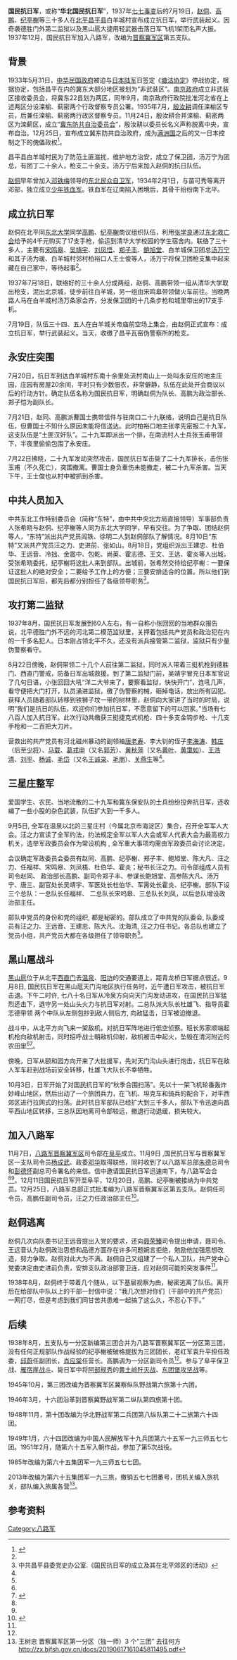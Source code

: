 '''国民抗日军'''，或称“'''华北国民抗日军'''”，1937年[[七七事变|七七事变]]后的7月19日，[[赵侗|赵侗]]、[[高鹏|高鹏]]、[[纪亭榭|纪亭榭]]等三十多人在[[北平|北平]][[昌平县|昌平县]]白羊城村宣布成立抗日军，举行武装起义。因奇袭德胜门外第二监狱以及黑山扈大捷用轻武器击落日军飞机1架而名声大振。1937年12月，国民抗日军加入八路军，改编为[[晋察冀军区|晋察冀军区]]第五支队。

==背景==
{{main|冀东防共自治委员会}}
1933年5月31日，[[中华民国政府|中华民国政府]]被迫与[[日本陆军|日本陆军]]日签定《[[塘沽协定|塘沽协定]]》停战协定，根据协定，包括昌平在内的冀东大部分地区被划为“非武装区”。[[南京政府|南京政府]]成立非武装区接收委员会，将冀东22县划为两区，同年9月，南京政府行政院批准河北省在上述两区分设滦榆、蓟密两个行政督察专员公署。1935年7月，[[殷汝耕|殷汝耕]]调任滦榆区专员，后兼任滦榆、蓟密两行政区督察专员。11月24日，殷汝耕合并滦榆、蓟密两区为滦蓟区，成立“[[冀东防共自治委员会|冀东防共自治委员会]]”，殷汝耕以委员长名义声称脱离中央，宣布自治。12月25日，宣布成立冀东防共自治政府，成为[[满洲国|满洲国]]之后的又一日本控制之下的傀儡政权<ref>{{cite journal zh |author= 赵竞存 |year=1995 |month= |title= 最早的华北日伪政权——“冀东防共自治政府”——为纪念抗日战争胜利50周年而作|journal=冀东学刊|issue=3 |pages=23-37 |accessdate= 2013-12-19 }}</ref>。

昌平县白羊城村民为了防范土匪滋扰，维护地方治安，成立了保卫团，汤万宁为团总，有团丁二十余人，枪支二十余支。汤万宁后来加入赵侗的抗日队伍。

[[赵侗|赵侗]]早年曾加入[[邓铁梅|邓铁梅]]领导的[[东北民众自卫军|东北民众自卫军]]{{Notetag|成立时为[[东北民众义勇军|东北民众义勇军]]，后改称[[东北民众自卫军|东北民众自卫军]]}}，1934年2月1日，与苗可秀等离开邓部，独立成立[[少年铁血军|少年铁血军]]。铁血军在辽南陷入困境后，其骨干纷纷南下北平。

==成立抗日军==
赵侗在北平同[[东北大学|东北大学]]同学[[高鹏|高鹏]]、[[纪亭榭|纪亭榭]]商议组织队伍，利用[[张学良|张学良]]通过[[东北救亡会|东北救亡会]]给予的4千元购买了17支手枪，偷运到清华大学校园的学生宿舍内。联络了三十多人，主要有[[宋鸣皋|宋鸣皋]]、[[吴靖宇|吴靖宇]]、[[刘凤悟|刘凤悟]]、[[郑子丰|郑子丰]]、[[鲍旭堂|鲍旭堂]]、白羊城保卫团总[[汤万宁|汤万宁]]和其子汤为瑗、白羊城村邻村柏裕口人王士俊等人，汤万宁将保卫团枪支集中起来藏在自己家中，等待起事<ref name=昌平县委/>。

1937年7月18日，联络好的三十余人分成两组，赵侗、高鹏带领一组从清华大学取出枪支，混出北京城，徒步前往白羊城，另一组由宋鸣皋带领做火车前往。当晚两路人马在白羊城村汤万条家会齐，分发保卫团的十几条步枪和城里带出的17支手机。

7月19日，队伍三十四、五人在白羊城关帝庙前空场上集合，由赵侗正式宣布：成立抗日军，举行武装起义。当天，收缴了昌平瓦窑伪警察所的枪支。

==永安庄突围==
7月20日，抗日军到达白羊城村东南十余里处流村南山上一处叫永安庄的地主庄园，庄园有房屋20余间，平时只有少数佃农，非常僻静，队伍在此处开会商议以后的行动方针。确定队伍名称为国民抗日军，明确赵侗为队长、高鹏为政治部长、郑子恺为副队长。

7月21日，赵同、高鹏派曹国士携带信件与驻南口二十九联络，说明自己是抗日队伍，但曹国士不知什么原因未能将信送达。此时柏裕口地主张孝先密报二十九军，这支队伍是“土匪汉奸队”。二十九军即派出一个排，在南流村人士兵张玉甫带领下，半夜里偷偷包围了永安庄。

7月22日拂晓，二十九军发动突然攻击，国民抗日军击毙了二十九军排长，击伤张玉甫（不久死亡），突围撤离。曹国士身负重伤未能撤走，被二十九军杀害。当天下午，王士俊也从村中被抓到杀害。

==中共人员加入==
中共东北工作特别委员会（简称“东特”，由中共中央北方局直接领导）军事部负责人张希晓与赵侗、纪亭榭等人同为东北大学同学，早有交往。为了争取、团结赵侗等人，“东特”派出共产党员阎铁、徐明二人到赵侗部队了解情况。8月10日“东特”又派共产党员汪之力、史进前、张如山。8月18日，党组织派出王建忠、杜伯华、王远音、冷拙、金震中、包乾、尚英、霍志德、王文、王达、霍炎等人出城，受张希晓委托，纪亭榭将这批人来到部队。出城前，张希然交待给纪亭榭：一要保证这批人的绝对安全；二要给予工作上的方便；三要安排适合的位置。所以他们到国民抗日军后，都先后都分别担任了各级领导职务<ref name=昌平县委>中共昌平县委党史办公室.《国民抗日军的成立及其在北平郊区的活动》</ref>。

==攻打第二监狱==
1937年8月，国民抗日军发展到60人左右，有一自称小张回回的当地群众报告说，北平德胜门外不远的河北第二模范监狱里，关押着包括共产党员和政治犯在内的一千多名犯人。日本刚占领北平不久，还没有派兵接管第二监狱，监狱只有少量伪警察看守。

8月22日傍晚，赵侗带领二十几个人前往第二监狱，同时派人带着三挺机枪到德胜门、西直门警戒，防备日军出城救援。到了第二监狱门前，吴靖宇冒充日本军官说了几句日语，小张回回大吼“洋二大爷来了，要察看监狱，快快开门”，连吼几声，看守便把大门打开，队员涌进监狱，缴了伪警察的械，砸掉电话，放出所有囚犯。获释人员随着部队转移到铁狮子坟一带的树林里，赵侗向大家讲了当时的时局，说明“我们是抗日的队伍，欢迎你们参加抗日军，不愿意留下的可以回家。”当场有七八百人加入抗日军{{Notetag|一说在狱共587名囚犯，其中约300人自愿参加他们的队伍。<ref name=中国网>{{cite news |title="满族第一抗日将领"赵侗死亡之谜:英雄抑或叛徒 |url=http://guoqing.china.com.cn/2013-05/27/content_28943461.htm |accessdate=2020-09-02 |work=中国网 |date=2013-05-27 |archiveurl=https://web.archive.org/web/20150905004542/http://guoqing.china.com.cn/2013-05/27/content_28943461.htm |archivedate=2015-09-05 |dead-url=no }}</ref>}}。此次行动共缴获三挺捷克式机枪、四十多支金钩步枪、十几支手枪和一二百把大刀片。

营救出的共产党员有河北磁州暴动的副领袖[[唐老寿|唐老寿]]、李大钊的侄子[[李海涛|李海涛]]、[[韩庄|韩庄]]（后至[[少将|少将]]）、[[马载|马载]]、[[葛戎申|葛戎申]]（又名[[郭芳|郭芳]]）、[[黄秋萍|黄秋萍]]（又名[[黄叶（共产党员）|黄叶]]、[[黄霭如|黄霭如]]）、[[王浩清|王浩清]]、[[刘平|刘平]]、[[杨诚|杨诚]]、[[毛岱|毛岱]]（又名[[王诚录|王诚录]]、[[毛朋|毛朋]]）、[[关燕生|关燕生]]等<ref name=昌平县委/>。

==三星庄整军==
爱国学生、农民、当地流散的二十九军和冀东保安队的士兵纷纷投奔抗日军，还收编了一些小股的杂色武装，队伍扩大到一千多人。

9月5日, 全军在温泉以北的三星庄村（今属北京市海淀区）集合，召开全军军人大会。汪之力宣读了全军约法，约法规定全军以军人大会或军人代表大会为最高权力机关，选举军政委员会作为常设机构 , 全军重大事项均需由军政委员会讨论决定。

会议确定军政委员会委员有赵同、高鹏、纪亭榭、郑子丰、鲍旭堂、陈大凡、汪之力、任福祥、宋鸣皋、刘凤梧、杜伯华、霍炎；秘书长汪之力。司令部组成人员有司令赵同、 政治部长高鹏、副司令郑子丰、参谋长鲍旭堂、高参陈大凡、汤万宁、唐三、副官处长吴靖宇、军医处长杜伯华、军需处长霍炎、纪亭榭。部队下设三个总队：一总队长任福祥、 二总队长宋呜皋、三总队长刘凤，以后总队增设政治部主任。

部队中党员的身份和党的组织, 都是秘密的。部队成立了中共党的队委会, 队委成员有汪之力、王远音、王建忠、陈大凡、沈海清, 汪之力任书记。各总队也建立了党员小组，共产党员大都在各级担任了领导职务<ref name=昌平县委/>。 

==黑山扈战斗==
[[黑山扈|黑山扈]]位于从北平[[西直门|西直门]]去[[温泉|温泉]]、[[阳坊|阳坊]]的交通要道上，距青龙桥日军据点很近。9月8日, 国民抗日军在黑山扈天门沟地区执行任务时，近午遭日军攻击，被抗日军击退。下午二时许, 七八十名日军从冷泉方向向天门沟发动进攻，在国民抗日军猛烈还击下，退守另一处山头火力与抗日军对射。二总队派大队长杜雄飞、指导员霍志德带领
两个中队从左侧包抄到敌人侧后方, 向敌猛击，日军被迫撤退。

战斗中，从北平方向飞来一架敌机，对抗日军阵地进行低空侦察。班长苏家顺端起机枪向敌机射击，同时招呼战士朝敌机仰射，敌机被击中起火，坠毁在清河附近的农田里<ref name=昌平县委/><ref>{{cite news |title=“中国游击队之母”赵老太太 |url=http://view.news.qq.com/zt2012/zltt/index.htm |accessdate=2020-09-02 |date=2012-07-05 |archiveurl=https://web.archive.org/web/20120715053302/http://view.news.qq.com/zt2012/zltt/index.htm |archivedate=2012-07-15 |dead-url=no }}</ref>。
 
傍晚，日军从颐和园方向开来了大批援军，先对天门沟山头进行炮击，抗日军在敌人军车赶到战场前安全转移，杜雄飞大队长不幸牺牲。

10月3日，日军开始了对国民抗日军的“秋季合围扫荡”。先以十一架飞机轮番轰炸妙峰山地区，然后出动了一个旅团兵力，在飞机、坦克车和骑兵的配合下，对平西郊区进行拉网式的扫荡。此时抗日军部队已经扩大到三千多人，部队下令迅速向昌平西山地区转移，三总队因地离司令部较远，撤退行动退缓，损失较大。

==加入八路军==
11月7日，[[八路军|八路军]][[晋察冀军区|晋察冀军区]]司令部在[[阜平|阜平]]成立。11月9日 ,国民抗日军与晋察冀军区一支队司令员[[杨成武|杨成武]]、政委[[邓华|邓华]]取得联络，同时收到了以八路军总部[[朱德|朱德]]总司令和[[彭德怀|彭德怀]]副总司令署名的来信。信中邀请国民抗日军迅速南下，与八路军会合<ref name=昌平县委/><ref name=中国网/>。12月11日国民抗日军开至阜平，12月20日，高鹏、纪亭榭被接纳为中共党员。12月25日，八路军总部正式批准编为八路军晋察冀军区第五支队。赵侗任司令员，高鹏任副司令员，汪之力任政治部主任<ref name=凤凰>{{cite web |title=“满族第一抗日将领”为何从八路军中叛逃终遭击毙？ |url=http://news.ifeng.com/a/20160407/48379091_3.shtml |website=凤凰历史 |archiveurl=https://web.archive.org/web/20160612101206/http://news.ifeng.com/a/20160407/48379091_3.shtml |archivedate=2016-06-12 |accessdate=2020-09-06 |dead-url=no }}</ref>。

==赵侗逃离==
赵侗几次向队委书记王远音提出入党的要求，还向[[聂荣臻|聂荣臻]]司令提出申请，聂司令、王远音认为赵侗政治思想和品德方面存在许多问题婉言拒绝，勉励他加强思想改造，努力争取。赵侗对此大为不满。赵侗自己又组建了一个私人卫队，共产党中心党委决定由史进前负责，安排支队政治部警卫连，应对赵侗可能的突发事件<ref name=凤凰/>。

1938年8月，赵侗终于带着几个随从，以下基层视察为由，秘密逃离了队伍。离开后在给部队中队以上的干部一封信中说：“我几次想对你们（干部中的共产党员）一网打尽，但是考虑到我们同甘苦共患难一起搞了这么久，不忍心下手。”

==后续==
1938年8月，五支队与一分区新编第三团合并为八路军晋察冀军区一分区第三团，没有任何正规部队作战经验的纪亭榭被破格提拔为三团团长，老红军袁升平担任政委，[[邱蔚|邱蔚]]任副团长，[[肖应棠|肖应棠]]任营长。高鹏调为一分区副司令员<ref name=昌平县委/>。参与了阜平保卫战、[[雁宿崖战斗|雁宿崖战斗]]、毙日军中将[[阿部规秀|阿部规秀]]的[[黄土岭歼灭战|黄土岭歼灭战]]、[[东团堡攻坚战|东团堡攻坚战]]等。

1945年10月，第三团改编为晋察冀军区冀察纵队野战第六旅第十六团。

1946年3月，十六团沿革到晋察冀野战军第二纵队第四旅第十团。

1948年11月，第十团改编为华北野战军第二兵团第八纵队第二十二旅第六十四团。

1949年1月，六十四团改编为中国人民解放军十九兵团第六十五军一九三师五七七团。1951年2月，随第六十五军入朝作战，参加了第5次战役。

1985年改编为第六十五集团军一九三师五七七团。

2013年改编为第六十五集团军一九三旅，撤销五七七团番号，团机关编入旅机关，部队编入旅属各营<ref>王树忠 晋察冀军区第一分区（独一师）3 个“三团”
去往何方 http://zx.bjfsh.gov.cn/docs/20190617161045811495.pdf </ref>。

==参考资料==
{{reflist}}
{{Notefoot}}

[[Category:八路军|Category:八路军]]